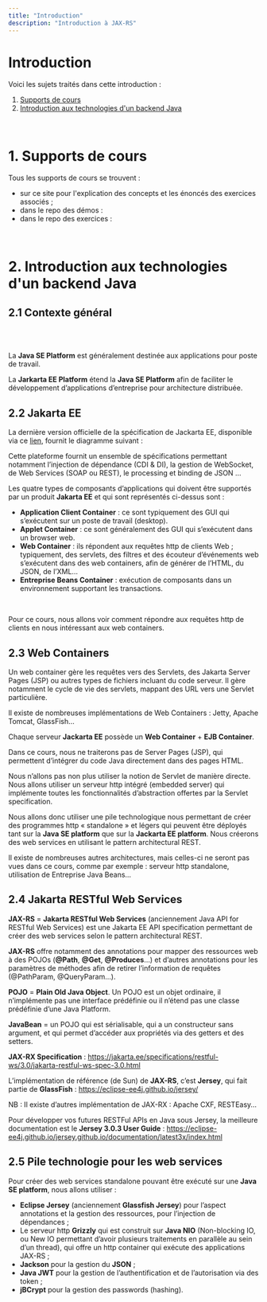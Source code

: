 ```yaml
---
title: "Introduction"
description: "Introduction à JAX-RS"
---
```

# Introduction
Voici les sujets traités dans cette introduction :
1. [Supports de cours](/intro#section1)
2. [Introduction aux technologies d'un backend Java](/intro#section2)

<br/>

# <a id="section1"></a>1. Supports de cours

Tous les supports de cours se trouvent :

- sur ce site pour l'explication des concepts et les énoncés des exercices associés ;
- dans le repo des démos :
- dans le repo des exercices :

<br/>

# <a id="section2"></a>2. Introduction aux technologies d'un backend Java

## 2.1 Contexte général
<br />
<ScrollableImage name="backends.jpg" minWidth="600px" maxWidth="800px" />
<br />

La **Java SE Platform** est généralement destinée aux applications pour poste de travail.

La **Jarkarta EE Platform** étend la **Java SE Platform** afin de faciliter le développement d’applications d’entreprise pour architecture distribuée.
<br />

## 2.2	Jakarta EE
La dernière version officielle de la spécification de Jackarta EE,
disponible via ce [lien](https://jakarta.ee/specifications/platform/9.1/jakarta-platform-spec-9.1.html),
fournit le diagramme suivant :
<ScrollableImage name="jakarta-archi.svg" minWidth="600px" maxWidth="800px" />
<br/>

Cette plateforme fournit un ensemble de spécifications permettant notamment l’injection de dépendance (CDI & DI), 
la gestion de WebSocket, de Web Services (SOAP ou REST), le processing et binding de JSON …
<br/>

Les quatre types de composants d’applications qui doivent être supportés par un produit **Jakarta EE** et qui sont représentés ci-dessus sont :
-	**Application Client Container** : ce sont typiquement des GUI qui s’exécutent sur un poste de travail (desktop).
-	**Applet Container** : ce sont généralement des GUI qui s’exécutent dans un browser web.
-	**Web Container** : ils répondent aux requêtes http de clients Web ; typiquement, des servlets, des filtres et des écouteur d’événements web s’exécutent dans des web containers, afin de générer de l’HTML, du JSON, de l’XML…
-	**Entreprise Beans Container** : exécution de composants dans un environnement supportant les transactions.
<br/>

Pour ce cours, nous allons voir comment répondre aux requêtes http de clients en nous intéressant aux web containers.
<br/>

## 2.3	Web Containers
Un web container gère les requêtes vers des Servlets, des Jakarta Server Pages (JSP) ou autres types de fichiers incluant du code serveur.
Il gère notamment le cycle de vie des servlets, mappant des URL vers une Servlet particulière.
<br/>

Il existe de nombreuses implémentations de Web Containers : Jetty, Apache Tomcat, GlassFish…
<br/>

Chaque serveur **Jackarta EE** possède un **Web Container** + **EJB Container**.
<br/>

Dans ce cours, nous ne traiterons pas de Server Pages (JSP), qui permettent d’intégrer du code Java directement dans des pages HTML.
<br/>

Nous n’allons pas non plus utiliser la notion de Servlet de manière directe.
Nous allons utiliser un serveur http intégré (embedded server) qui implémente toutes les fonctionnalités d’abstraction offertes par la Servlet specification.
<br/>

Nous allons donc utiliser une pile technologique nous permettant de créer des programmes http 
« standalone » et légers qui peuvent être déployés tant sur la **Java SE platform** que sur la **Jackarta EE platform**.
Nous créerons des web services en utilisant le pattern architectural REST.
<br/>

Il existe de nombreuses autres architectures, mais celles-ci ne seront pas vues dans ce cours, comme par exemple : serveur http standalone, utilisation de Entreprise Java Beans…
<br/>

## 2.4	Jakarta RESTful Web Services
**JAX-RS** = **Jakarta RESTful Web Services** (anciennement Java API for RESTful Web Services) 
est une Jakarta EE API specification permettant de créer des web services selon 
le pattern architectural REST.
<br/>

**JAX-RS** offre notamment des annotations pour mapper des ressources web à des POJOs 
(**@Path**, **@Get**, **@Produces**…) et d’autres annotations pour les paramètres de méthodes afin de retirer l’information de requêtes (@PathParam, @QueryParam…).
<br/>

**POJO** = **Plain Old Java Object**. Un POJO est un objet ordinaire, il n’implémente pas une interface prédéfinie ou il n’étend pas une classe prédéfinie d’une Java Platform.
<br/>

**JavaBean** = un POJO qui est sérialisable, qui a un constructeur sans argument, et qui permet d’accéder aux propriétés via des getters et des setters.
<br/>

**JAX-RX Specification** : https://jakarta.ee/specifications/restful-ws/3.0/jakarta-restful-ws-spec-3.0.html
<br/>

L’implémentation de référence (de Sun) de **JAX-RS**, c’est **Jersey**, qui fait partie de **GlassFish** : https://eclipse-ee4j.github.io/jersey/

NB : Il existe d’autres implémentation de JAX-RX : Apache CXF, RESTEasy…
<br/>

Pour développer vos futures RESTFul APIs en Java sous Jersey, 
la meilleure documentation est le **Jersey 3.0.3 User Guide** : https://eclipse-ee4j.github.io/jersey.github.io/documentation/latest3x/index.html 
<br/>

## 2.5	Pile technologie pour les web services
Pour créer des web services standalone pouvant être exécuté sur une **Java SE platform**, nous allons utiliser :
-	**Eclipse Jersey** (anciennement **Glassfish Jersey**) pour l’aspect annotations et la gestion des ressources, pour l’injection de dépendances ;
-	Le serveur http **Grizzly** qui est construit sur **Java NIO** (Non-blocking IO, ou New IO permettant d’avoir plusieurs traitements en parallèle au sein d’un thread), qui offre un http container qui exécute des applications JAX-RS ;
-	**Jackson** pour la gestion du **JSON** ;
-	**Java JWT** pour la gestion de l’authentification et de l’autorisation via des token ;
-	**jBCrypt** pour la gestion des passwords (hashing).
